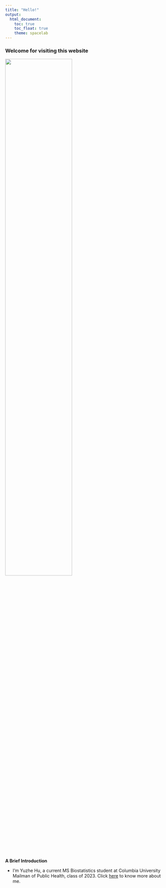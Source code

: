 ```yaml
---
title: "Hello!"
output: 
  html_document:
    toc: true
    toc_float: true
    theme: spacelab
---
```


### Welcome for visiting this website
<img src="images/hw4.jpg" style="width:65%">

**A Brief Introduction**

* I'm Yuzhe Hu, a current MS Biostatistics student at Columbia University Mailman of Public Health, class of 2023. Click  [here](about.html) to know more about me.







